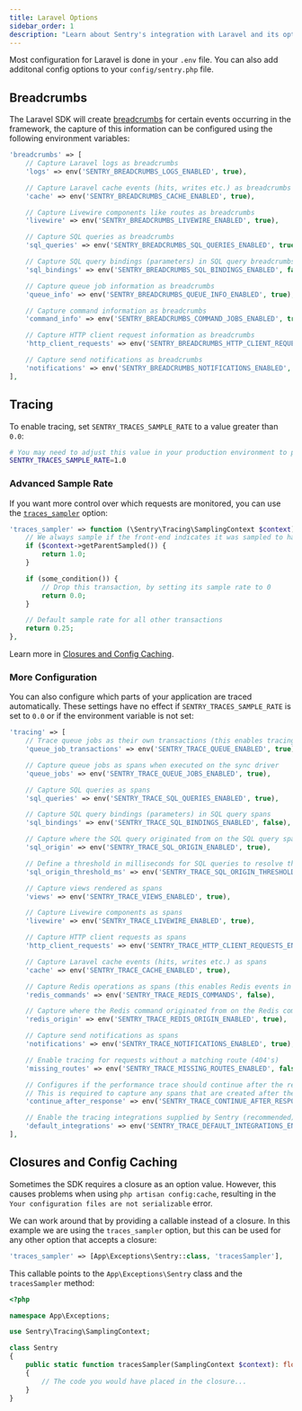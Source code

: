 ```yaml
---
title: Laravel Options
sidebar_order: 1
description: "Learn about Sentry's integration with Laravel and its options for breadcrumbs, and performance."
---
```


Most configuration for Laravel is done in your `.env` file.
You can also add additonal config options to your `config/sentry.php` file.

## Breadcrumbs

The Laravel SDK will create [breadcrumbs](../../enriching-events/breadcrumbs/) for certain events occurring in the framework, the capture of this information can be configured using the following environment variables:

```php {filename:config/sentry.php}
'breadcrumbs' => [
    // Capture Laravel logs as breadcrumbs
    'logs' => env('SENTRY_BREADCRUMBS_LOGS_ENABLED', true),

    // Capture Laravel cache events (hits, writes etc.) as breadcrumbs
    'cache' => env('SENTRY_BREADCRUMBS_CACHE_ENABLED', true),

    // Capture Livewire components like routes as breadcrumbs
    'livewire' => env('SENTRY_BREADCRUMBS_LIVEWIRE_ENABLED', true),

    // Capture SQL queries as breadcrumbs
    'sql_queries' => env('SENTRY_BREADCRUMBS_SQL_QUERIES_ENABLED', true),

    // Capture SQL query bindings (parameters) in SQL query breadcrumbs
    'sql_bindings' => env('SENTRY_BREADCRUMBS_SQL_BINDINGS_ENABLED', false),

    // Capture queue job information as breadcrumbs
    'queue_info' => env('SENTRY_BREADCRUMBS_QUEUE_INFO_ENABLED', true),

    // Capture command information as breadcrumbs
    'command_info' => env('SENTRY_BREADCRUMBS_COMMAND_JOBS_ENABLED', true),

    // Capture HTTP client request information as breadcrumbs
    'http_client_requests' => env('SENTRY_BREADCRUMBS_HTTP_CLIENT_REQUESTS_ENABLED', true),

    // Capture send notifications as breadcrumbs
    'notifications' => env('SENTRY_BREADCRUMBS_NOTIFICATIONS_ENABLED', true),
],
```

## Tracing

To enable tracing, set `SENTRY_TRACES_SAMPLE_RATE` to a value greater than `0.0`:

```bash {filename:.env}
# You may need to adjust this value in your production environment to prevent quota issues
SENTRY_TRACES_SAMPLE_RATE=1.0
```

### Advanced Sample Rate

If you want more control over which requests are monitored, you can use the [`traces_sampler`](/platforms/php/guides/laravel/configuration/options/#traces-sampler) option:

```php {filename:config/sentry.php}
'traces_sampler' => function (\Sentry\Tracing\SamplingContext $context): float {
    // We always sample if the front-end indicates it was sampled to have full traces front to back
    if ($context->getParentSampled()) {
        return 1.0;
    }

    if (some_condition()) {
        // Drop this transaction, by setting its sample rate to 0
        return 0.0;
    }

    // Default sample rate for all other transactions
    return 0.25;
},
```

<Alert>

Learn more in [Closures and Config Caching](/platforms/php/guides/laravel/configuration/laravel-options/#closures-and-config-caching).

</Alert>

### More Configuration

You can also configure which parts of your application are traced automatically.
These settings have no effect if `SENTRY_TRACES_SAMPLE_RATE` is set to `0.0` or if the environment variable is not set:

```php {filename:config/sentry.php}
'tracing' => [
    // Trace queue jobs as their own transactions (this enables tracing for queue jobs)
    'queue_job_transactions' => env('SENTRY_TRACE_QUEUE_ENABLED', true),

    // Capture queue jobs as spans when executed on the sync driver
    'queue_jobs' => env('SENTRY_TRACE_QUEUE_JOBS_ENABLED', true),

    // Capture SQL queries as spans
    'sql_queries' => env('SENTRY_TRACE_SQL_QUERIES_ENABLED', true),

    // Capture SQL query bindings (parameters) in SQL query spans
    'sql_bindings' => env('SENTRY_TRACE_SQL_BINDINGS_ENABLED', false),

    // Capture where the SQL query originated from on the SQL query spans
    'sql_origin' => env('SENTRY_TRACE_SQL_ORIGIN_ENABLED', true),

    // Define a threshold in milliseconds for SQL queries to resolve their origin
    'sql_origin_threshold_ms' => env('SENTRY_TRACE_SQL_ORIGIN_THRESHOLD_MS', 100),

    // Capture views rendered as spans
    'views' => env('SENTRY_TRACE_VIEWS_ENABLED', true),

    // Capture Livewire components as spans
    'livewire' => env('SENTRY_TRACE_LIVEWIRE_ENABLED', true),

    // Capture HTTP client requests as spans
    'http_client_requests' => env('SENTRY_TRACE_HTTP_CLIENT_REQUESTS_ENABLED', true),

    // Capture Laravel cache events (hits, writes etc.) as spans
    'cache' => env('SENTRY_TRACE_CACHE_ENABLED', true),

    // Capture Redis operations as spans (this enables Redis events in Laravel)
    'redis_commands' => env('SENTRY_TRACE_REDIS_COMMANDS', false),

    // Capture where the Redis command originated from on the Redis command spans
    'redis_origin' => env('SENTRY_TRACE_REDIS_ORIGIN_ENABLED', true),

    // Capture send notifications as spans
    'notifications' => env('SENTRY_TRACE_NOTIFICATIONS_ENABLED', true),

    // Enable tracing for requests without a matching route (404's)
    'missing_routes' => env('SENTRY_TRACE_MISSING_ROUTES_ENABLED', false),

    // Configures if the performance trace should continue after the response has been sent to the user until the application terminates
    // This is required to capture any spans that are created after the response has been sent like queue jobs dispatched using `dispatch(...)->afterResponse()` for example
    'continue_after_response' => env('SENTRY_TRACE_CONTINUE_AFTER_RESPONSE', true),

    // Enable the tracing integrations supplied by Sentry (recommended)
    'default_integrations' => env('SENTRY_TRACE_DEFAULT_INTEGRATIONS_ENABLED', true),
],
```

## Closures and Config Caching

Sometimes the SDK requires a closure as an option value. However, this causes problems when using `php artisan config:cache`, resulting in the `Your configuration files are not serializable` error.

We can work around that by providing a callable instead of a closure. In this example we are using the `traces_sampler` option, but this can be used for any other option that accepts a closure:

```php {filename:config/sentry.php}
'traces_sampler' => [App\Exceptions\Sentry::class, 'tracesSampler'],
```

This callable points to the `App\Exceptions\Sentry` class and the `tracesSampler` method:

```php {filename:app/Exceptions/Sentry.php}
<?php

namespace App\Exceptions;

use Sentry\Tracing\SamplingContext;

class Sentry
{
    public static function tracesSampler(SamplingContext $context): float
    {
        // The code you would have placed in the closure...
    }
}
```
